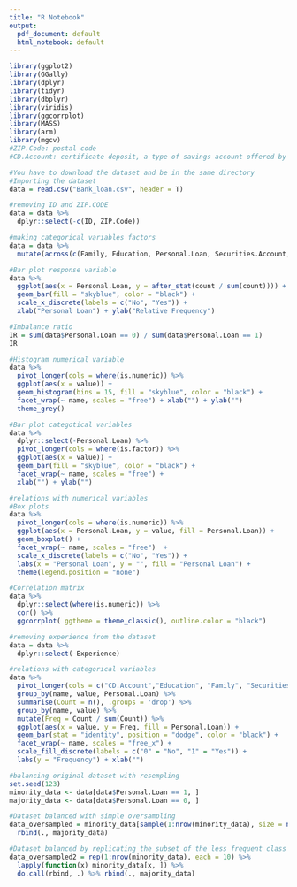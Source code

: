 ```yaml
---
title: "R Notebook"
output:
  pdf_document: default
  html_notebook: default
---
```


```r
library(ggplot2)
library(GGally)
library(dplyr)
library(tidyr)
library(dbplyr)
library(viridis)
library(ggcorrplot)
library(MASS)
library(arm)
library(mgcv)
#ZIP.Code: postal code
#CD.Account: certificate deposit, a type of savings account offered by banks and credit unions.

#You have to download the dataset and be in the same directory
#Importing the dataset
data = read.csv("Bank_loan.csv", header = T)

#removing ID and ZIP.CODE
data = data %>%
  dplyr::select(-c(ID, ZIP.Code))

#making categorical variables factors
data = data %>%
  mutate(across(c(Family, Education, Personal.Loan, Securities.Account, CD.Account, Online, CreditCard ),                           as.factor))

#Bar plot response variable 
data %>%
  ggplot(aes(x = Personal.Loan, y = after_stat(count / sum(count)))) +
  geom_bar(fill = "skyblue", color = "black") +
  scale_x_discrete(labels = c("No", "Yes")) +
  xlab("Personal Loan") + ylab("Relative Frequency")

#Imbalance ratio
IR = sum(data$Personal.Loan == 0) / sum(data$Personal.Loan == 1)
IR

#Histogram numerical variable
data %>%
  pivot_longer(cols = where(is.numeric)) %>%
  ggplot(aes(x = value)) +
  geom_histogram(bins = 15, fill = "skyblue", color = "black") +
  facet_wrap(~ name, scales = "free") + xlab("") + ylab("")
  theme_grey() 

#Bar plot categotical variables
data %>%
  dplyr::select(-Personal.Loan) %>%
  pivot_longer(cols = where(is.factor)) %>%
  ggplot(aes(x = value)) +
  geom_bar(fill = "skyblue", color = "black") +
  facet_wrap(~ name, scales = "free") +
  xlab("") + ylab("")
```


```r
#relations with numerical variables
#Box plots
data %>% 
  pivot_longer(cols = where(is.numeric)) %>%
  ggplot(aes(x = Personal.Loan, y = value, fill = Personal.Loan)) +
  geom_boxplot() +
  facet_wrap(~ name, scales = "free")  +
  scale_x_discrete(labels = c("No", "Yes")) +
  labs(x = "Personal Loan", y = "", fill = "Personal Loan") +
  theme(legend.position = "none")

#Correlation matrix
data %>%
  dplyr::select(where(is.numeric)) %>%
  cor() %>%
  ggcorrplot( ggtheme = theme_classic(), outline.color = "black")

#removing experience from the dataset
data = data %>%
  dplyr::select(-Experience)

```


```r
#relations with categorical variables
data %>%
  pivot_longer(cols = c("CD.Account","Education", "Family", "Securities.Account", "Online", "CreditCard")) %>%
  group_by(name, value, Personal.Loan) %>%
  summarise(Count = n(), .groups = 'drop') %>%
  group_by(name, value) %>%
  mutate(Freq = Count / sum(Count)) %>%
  ggplot(aes(x = value, y = Freq, fill = Personal.Loan)) +
  geom_bar(stat = "identity", position = "dodge", color = "black") +
  facet_wrap(~ name, scales = "free_x") +
  scale_fill_discrete(labels = c("0" = "No", "1" = "Yes")) +
  labs(y = "Frequency") + xlab("")
```


```r
#balancing original dataset with resempling
set.seed(123)
minority_data <- data[data$Personal.Loan == 1, ]
majority_data <- data[data$Personal.Loan == 0, ]

#Dataset balanced with simple oversampling
data_oversampled = minority_data[sample(1:nrow(minority_data), size = nrow(majority_data), replace = TRUE), ] %>%
  rbind(., majority_data)

#Dataset balanced by replicating the subset of the less frequent class 10 times
data_oversampled2 = rep(1:nrow(minority_data), each = 10) %>%
  lapply(function(x) minority_data[x, ]) %>%
  do.call(rbind, .) %>% rbind(., majority_data)

```




